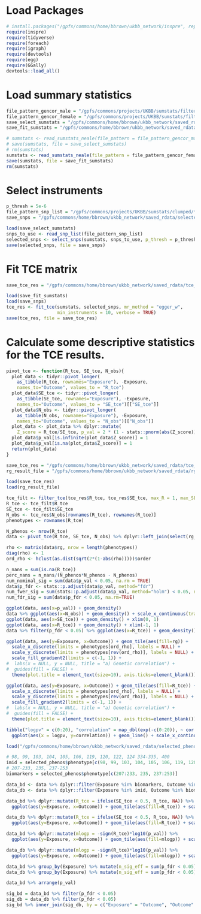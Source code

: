 # Load Packages
```r
# install.packages("/gpfs/commons/home/bbrown/ukbb_network/inspre", repos = NULL, type = "source")
require(inspre)
require(tidyverse)
require(foreach)
require(igraph)
require(devtools)
require(egg)
require(GGally)
devtools::load_all()
```


# Load summary statistics
```r
file_pattern_gencor_male = "/gpfs/commons/projects/UKBB/sumstats/filtered/*.male_filtered.tsv.gz"
file_pattern_gencor_female = "/gpfs/commons/projects/UKBB/sumstats/filtered/*.female_filtered.tsv.gz"
save_select_sumstats = "/gpfs/commons/home/bbrown/ukbb_network/saved_rdata/select_sumstats.Rdata"
save_fit_sumstats = "/gpfs/commons/home/bbrown/ukbb_network/saved_rdata/fit_sumstats.Rdata"

# sumstats <- read_sumstats_neale(file_pattern = file_pattern_gencor_male)
# save(sumstats, file = save_select_sumstats)
# rm(sumstats)
sumstats <- read_sumstats_neale(file_pattern = file_pattern_gencor_female)
save(sumstats, file = save_fit_sumstats)
rm(sumstats)
```

# Select instruments
```r
p_thresh = 5e-6
file_pattern_snp_list = "/gpfs/commons/projects/UKBB/sumstats/clumped/*/all.snps"
save_snps = "/gpfs/commons/home/bbrown/ukbb_network/saved_rdata/selected_snps_5e-6.Rdata"

load(save_select_sumstats)
snps_to_use <- read_snp_list(file_pattern_snp_list)
selected_snps <- select_snps(sumstats, snps_to_use, p_thresh = p_thresh, verbose = TRUE)
save(selected_snps, file = save_snps)
```

# Fit TCE matrix
```r
save_tce_res = "/gpfs/commons/home/bbrown/ukbb_network/saved_rdata/tce_res.Rdata"

load(save_fit_sumstats)
load(save_snps)
tce_res <- fit_tce(sumstats, selected_snps, mr_method = "egger_w",
                   min_instruments = 10, verbose = TRUE)
save(tce_res, file = save_tce_res)
```

# Calculate some descriptive statistics for the TCE results.
```r
pivot_tce <- function(R_tce, SE_tce, N_obs){
  plot_data <- tidyr::pivot_longer(
    as_tibble(R_tce, rownames="Exposure"), -Exposure,
    names_to="Outcome", values_to = "R_tce")
  plot_data$SE_tce <- tidyr::pivot_longer(
    as_tibble(SE_tce, rownames="Exposure"), -Exposure,
    names_to="Outcome", values_to = "SE_tce")[["SE_tce"]]
  plot_data$N_obs <- tidyr::pivot_longer(
    as_tibble(N_obs, rownames="Exposure"), -Exposure,
    names_to="Outcome", values_to = "N_obs")[["N_obs"]]
  plot_data <- plot_data %>% dplyr::mutate(
    Z_score = R_tce/SE_tce, p_val = 2 * (1 - stats::pnorm(abs(Z_score))))
  plot_data$p_val[is.infinite(plot_data$Z_score)] = 1
  plot_data$p_val[is.na(plot_data$Z_score)] = 1
  return(plot_data)
}

save_tce_res = "/gpfs/commons/home/bbrown/ukbb_network/saved_rdata/tce_res.Rdata"
rg_result_file = "/gpfs/commons/home/bbrown/ukbb_network/saved_rdata/rg_results.Rdata"

load(save_tce_res)
load(rg_result_file)

tce_filt <- filter_tce(tce_res$R_tce, tce_res$SE_tce, max_R = 1, max_SE = 0.5, max_nan_perc = 0.5)
R_tce <- tce_filt$R_tce
SE_tce <- tce_filt$SE_tce
N_obs <- tce_res$N_obs[rownames(R_tce), rownames(R_tce)]
phenotypes <- rownames(R_tce)

N_phenos <- nrow(R_tce)
data <- pivot_tce(R_tce, SE_tce, N_obs) %>% dplyr::left_join(select(rg_results, -c(starts_with("mf"))), by = c("Exposure" = "phenotype.1", "Outcome" = "phenotype.2"))

rho <- matrix(data$rg, nrow = length(phenotypes))
diag(rho) <- 1
ord_rho <- hclust(as.dist(sqrt(2*(1-abs(rho)))))$order

n_nans = sum(is.na(R_tce))
perc_nans = n_nans/(N_phenos*N_phenos - N_phenos)
num_nominal_sig = sum(data$p_val < 0.05, na.rm = TRUE)
data$p_fdr <- stats::p.adjust(data$p_val, method="fdr")
num_fwer_sig = sum(stats::p.adjust(data$p_val, method="holm") < 0.05, na.rm=TRUE)
num_fdr_sig = sum(data$p_fdr < 0.05, na.rm=TRUE)

ggplot(data, aes(x=p_val)) + geom_density()
data %>% ggplot(aes(x=N_obs)) + geom_density() + scale_x_continuous(trans="log10")
ggplot(data, aes(x=SE_tce)) + geom_density() + xlim(0, 1)
ggplot(data, aes(x=R_tce)) + geom_density() + xlim(-1, 1)
data %>% filter(p_fdr < 0.05) %>% ggplot(aes(x=R_tce)) + geom_density() + xlim(-1, 1)
```

```r
ggplot(data, aes(y=Exposure, x=Outcome)) + geom_tile(aes(fill=rg)) +
  scale_x_discrete(limits = phenotypes[ord_rho], labels = NULL) +
  scale_y_discrete(limits = phenotypes[rev(ord_rho)], labels = NULL) +
  scale_fill_gradient2(limits = c(-1, 1)) +
#  labs(x = NULL, y = NULL, title = "a) Genetic correlation") +
#  guides(fill = FALSE) +
  theme(plot.title = element_text(size=10), axis.ticks=element_blank()) + coord_fixed()

ggplot(data, aes(y=Exposure, x=Outcome)) + geom_tile(aes(fill=R_tce)) +
  scale_x_discrete(limits = phenotypes[ord_rho], labels = NULL) +
  scale_y_discrete(limits = phenotypes[rev(ord_rho)], labels = NULL) +
  scale_fill_gradient2(limits = c(-1, 1)) +
#  labs(x = NULL, y = NULL, title = "a) Genetic correlation") +
#  guides(fill = FALSE) +
  theme(plot.title = element_text(size=10), axis.ticks=element_blank()) + coord_fixed()

tibble("logpv" = c(0:20), "correlation" = map_dbl(exp(-c(0:20)), ~ cor(data$R_tce[data$p_fdr < .x], data$rg[data$p_fdr < .x]))) %>% 
  ggplot(aes(x = logpv, y=correlation)) + geom_line() + scale_x_continuous(trans=c("log1p"))
```

```r
load("/gpfs/commons/home/bbrown/ukbb_network/saved_rdata/selected_phenotypes.Rdata")

# 98, 99, 103, 104, 105, 106, 119, 120, 122, 124 334-335, 400
imid = selected_phenos$phenotype[c(98, 99, 103, 104, 105, 106, 119, 120, 122, 124, 334, 335, 400)]
# 207-233, 235, 237-253
biomarkers = selected_phenos$phenotype[c(207:233, 235, 237:253)]

data_bd <- data %>% dplyr::filter(Exposure %in% biomarkers, Outcome %in% imid)
data_db <- data %>% dplyr::filter(Exposure %in% imid, Outcome %in% biomarkers)

data_bd %>% dplyr::mutate(R_tce = ifelse(SE_tce < 0.5, R_tce, NA)) %>%
  ggplot(aes(y=Exposure, x=Outcome)) + geom_tile(aes(fill=R_tce)) + scale_fill_gradient2()

data_db %>% dplyr::mutate(R_tce = ifelse(SE_tce < 0.5, R_tce, NA)) %>%
  ggplot(aes(y=Exposure, x=Outcome)) + geom_tile(aes(fill=R_tce)) + scale_fill_gradient2()

data_bd %>% dplyr::mutate(mlogp = -sign(R_tce)*log10(p_val)) %>%
  ggplot(aes(y=Exposure, x=Outcome)) + geom_tile(aes(fill=mlogp)) + scale_fill_gradient2()

data_db %>% dplyr::mutate(mlogp = -sign(R_tce)*log10(p_val)) %>%
  ggplot(aes(y=Exposure, x=Outcome)) + geom_tile(aes(fill=mlogp)) + scale_fill_gradient2()
```


```r
data_bd %>% group_by(Exposure) %>% mutate(n_sig_eff = sum(p_fdr < 0.05)) %>% distinct(Exposure, description.1, n_sig_eff) %>% arrange(desc(n_sig_eff))
data_db %>% group_by(Exposure) %>% mutate(n_sig_eff = sum(p_fdr < 0.05)) %>% distinct(Exposure, description.1, n_sig_eff) %>% arrange(desc(n_sig_eff))

data_bd %>% arrange(p_val)
```


```r
sig_bd = data_bd %>% filter(p_fdr < 0.05)
sig_db = data_db %>% filter(p_fdr < 0.05)
sig_bd %>% inner_join(sig_db, by = c("Exposure" = "Outcome", "Outcome" = "Exposure")) %>% select(Exposure, Outcome, R_tce.x, SE_tce.x, R_tce.y, SE_tce.y, description.1.x, description.2.x) %>% view()
```
